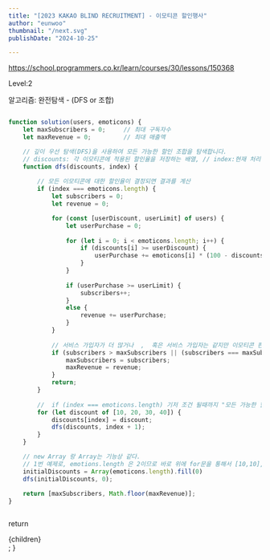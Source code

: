 ```yaml
---
title: "[2023 KAKAO BLIND RECRUITMENT] - 이모티콘 할인행사"
author: "eunwoo"
thumbnail: "/next.svg"
publishDate: "2024-10-25"

---
```


https://school.programmers.co.kr/learn/courses/30/lessons/150368

Level:2

알고리즘: 완전탐색 - (DFS or 조합)

```js

function solution(users, emoticons) {
    let maxSubscribers = 0;     // 최대 구독자수
    let maxRevenue = 0;         // 최대 매출액

    // 깊이 우선 탐색(DFS)을 사용하여 모든 가능한 할인 조합을 탐색합니다.
    // discounts: 각 이모티콘에 적용된 할인율을 저장하는 배열, // index:현재 처리 중인 이모티콘의 인덱스
    function dfs(discounts, index) {      
        
        // 모든 이모티콘에 대한 할인율이 결정되면 결과를 계산
        if (index === emoticons.length) {
            let subscribers = 0;
            let revenue = 0;

            for (const [userDiscount, userLimit] of users) {
                let userPurchase = 0;
                
                for (let i = 0; i < emoticons.length; i++) {
                    if (discounts[i] >= userDiscount) {
                        userPurchase += emoticons[i] * (100 - discounts[i]) / 100;
                    }
                }
                
                if (userPurchase >= userLimit) {
                    subscribers++;
                } 
                else {
                    revenue += userPurchase;
                }
            }
            
            // 서비스 가입자가 더 많거나  ,  혹은 서비스 가입자는 같지만 이모티콘 판매액이 더 클때
            if (subscribers > maxSubscribers || (subscribers === maxSubscribers && revenue > maxRevenue)) {
                maxSubscribers = subscribers;
                maxRevenue = revenue;
            }
            return;
        }
        
        //  if (index === emoticons.length) 기저 조건 될때까지 "모든 가능한 할인 조합" 을 탐색
        for (let discount of [10, 20, 30, 40]) {
            discounts[index] = discount;
            dfs(discounts, index + 1);
        }
    }

    // new Array 랑 Array는 기능상 같다.
    // 1번 예제로, emotions.length 은 2이므로 바로 위에 for문을 통해서 [10,10], [10,20], .... [40,40] 총 16가지 비교
    initialDiscounts = Array(emoticons.length).fill(0)
    dfs(initialDiscounts, 0);
    
    return [maxSubscribers, Math.floor(maxRevenue)];
}



```


  return <div className="prose">{children}</div>;
}